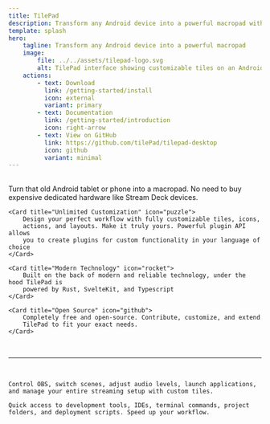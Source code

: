 ```yaml
---
title: TilePad
description: Transform any Android device into a powerful macropad with TilePad - the open-source Stream Deck alternative
template: splash
hero:
    tagline: Transform any Android device into a powerful macropad
    image:
        file: ../../assets/tilepad-logo.svg
        alt: TilePad interface showing customizable tiles on an Android tablet
    actions:
        - text: Download
          link: /getting-started/install
          icon: external
          variant: primary
        - text: Documentation
          link: /getting-started/introduction
          icon: right-arrow
        - text: View on GitHub
          link: https://github.com/tilePad/tilepad-desktop
          icon: github
          variant: minimal
---
```



<br />

<CardGrid >
    <Card title="Repurpose Existing Devices" icon="laptop">
        Turn that old Android tablet or phone into a macropad. No
        need to buy expensive dedicated hardware like Stream Deck devices.
    </Card>

    <Card title="Unlimited Customization" icon="puzzle">
        Design your perfect workflow with fully customizable tiles, icons,
        actions, and layouts. Make it truly yours. Powerful plugin API allows
        you to create plugins for custom functionality in your language of choice
    </Card>

    <Card title="Modern Technology" icon="rocket">
        Built on the back of modern and reliable technology, under the hood TilePad is
        powered by Rust, SvelteKit, and Typescript
    </Card>

    <Card title="Open Source" icon="github">
        Completely free and open-source. Contribute, customize, and extend
        TilePad to fit your exact needs.
    </Card>

</CardGrid>

<br />

---

<br />

<CardGrid >

  <Card title="Content Creators" icon="twitch">

    Control OBS, switch scenes, adjust audio levels, launch applications, and manage your entire streaming setup with custom tiles.

  </Card>

  <Card title="Developers" icon="vscode">

    Quick access to development tools, IDEs, terminal commands, project folders, and deployment scripts. Speed up your workflow.

  </Card>

</CardGrid>
